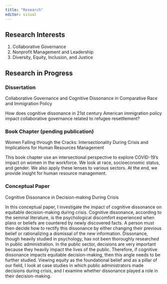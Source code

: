 ---
title: "Research"
editor: visual
---

## Research Interests
1. Collaborative Governance
2. Nonprofit Management and Leadership
3. Diversity, Equity, Inclusion, and Justice

## Research in Progress

### Dissertation

Collaborative Governance and Cognitive Dissonance in Comparative Race and Immigration Policy

How does cognitive dissonance in 21st century American immigration policy impact collaborative governance related to refugee resettlement?

### Book Chapter (pending publication)

Women Falling through the Cracks: Intersectionality During Crisis and Implications for Human Resources Management

This book chapter use an intersectional perspective to explore COVID-19's impact on women in the workforce. We look at race, socioeconomic status, and gender. We also apply these lenses to various sectors. At the end, we provide insight for human resource management.

### Conceptual Paper

Cognitive Dissonance in Decision-making During Crisis 

In this conceptual paper, I investigate the impact of cognitive dissonance on equitable decision-making 
during crisis.  Cognitive dissonance, according to the seminal literature, is the psychological discomfort experienced when plans or beliefs are countered by newly discovered facts.  A person must then decide how to rectify this dissonance by either changing their previous belief or rationalizing a dismissal of the new information.  Dissonance, though heavily studied in psychology, has not been thoroughly researched in public administration.  In the public sector, decisions are very important because they heavily impact the lives of the public.  Therefore, if cognitive dissonance impacts equitable decision-making, then this angle needs to be further studied.  Viewing equity as the foundational belief and as a pillar of our field, I look at case studies in which public administrators made decisions during crisis, and I examine whether dissonance played a role in their decision-making.